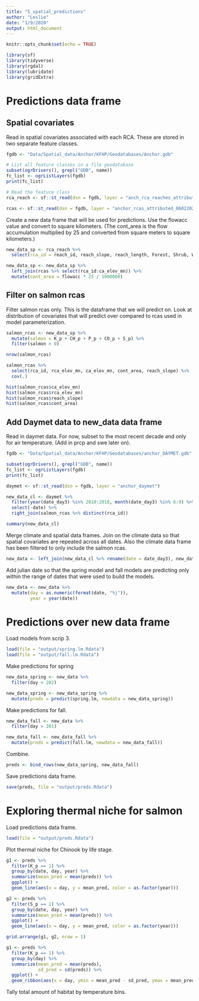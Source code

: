 ```yaml
---
title: "5_spatial_predictions"
author: "Leslie"
date: "1/9/2020"
output: html_document
---
```


```r
knitr::opts_chunk$set(echo = TRUE)

library(sf)
library(tidyverse)
library(rgdal)
library(lubridate)
library(gridExtra)
```

# Predictions data frame

## Spatial covariates

Read in spatial covariates associated with each RCA. These are stored in two separate feature classes.


```r

fgdb <- "Data/Spatial_data/Anchor/KFHP/Geodatabases/Anchor.gdb"

# List all feature classes in a file geodatabase
subset(ogrDrivers(), grepl("GDB", name))
fc_list <- ogrListLayers(fgdb)
print(fc_list)

# Read the feature class
rca_reach <- sf::st_read(dsn = fgdb, layer = "anch_rca_reaches_attributed_06022020") %>% as.data.frame

rcas <- sf::st_read(dsn = fgdb, layer = "anchor_rcas_attributed_06022020") %>% as.data.frame

```

Create a new data frame that will be used for predictions. Use the flowacc value and convert to square kilometers. (The cont_area is the flow accumulation multiplied by 25 and converted from square meters to square kilometers.)

```r

new_data_sp <- rca_reach %>% 
  select(rca_id = reach_id, reach_slope, reach_length, Forest, Shrub, Wetland, Riparian) 

new_data_sp <- new_data_sp %>% 
  left_join(rcas %>% select(rca_id:ca_elev_mn)) %>% 
  mutate(cont_area = flowacc * 25 / 1000000)

```

## Filter on salmon rcas

Filter salmon rcas only. This is the dataframe that we will predict on. Look at distribution of covariates that will predict over compared to rcas used in model parameterization.

```r

salmon_rcas <- new_data_sp %>% 
  mutate(salmon = K_p + CH_p + P_p + CO_p + S_p) %>% 
  filter(salmon > 0) 

nrow(salmon_rcas)

salmon_rcas %>% 
  select(rca_id, rca_elev_mn, ca_elev_mn, cont_area, reach_slope) %>% 
  cov(.)

hist(salmon_rcas$ca_elev_mn)
hist(salmon_rcas$rca_elev_mn)
hist(salmon_rcas$reach_slope)
hist(salmon_rcas$cont_area)
```

## Add Daymet data to new_data data frame

Read in daymet data. For now, subset to the most recent decade and only for air temperature. (Add in prcp and swe later on).

```r

fgdb <- "Data/Spatial_data/Anchor/KFHP/Geodatabases/anchor_DAYMET.gdb"

subset(ogrDrivers(), grepl("GDB", name))
fc_list <- ogrListLayers(fgdb)
print(fc_list)

daymet <- sf::st_read(dsn = fgdb, layer = "anchor_daymet")

new_data_cl <- daymet %>%
  filter(year(date_day3) %in% 2010:2018, month(date_day3) %in% 6:9) %>% 
  select(-date) %>% 
  right_join(salmon_rcas %>% distinct(rca_id))

summary(new_data_cl)

```

Merge climate and spatial data frames. Join on the climate data so that spatial covariates are repeated across all dates. Also the climate data frame has been filtered to only include the salmon rcas.

```r

new_data <- left_join(new_data_cl %>% rename(date = date_day3), new_data_sp)

```
Add julian date so that the spring model and fall models are predicting only within the range of dates that were used to build the models.

```r
new_data <- new_data %>% 
  mutate(day = as.numeric(format(date, "%j")),
         year = year(date))
```



# Predictions over new data frame

Load models from scrip 3.

```r
load(file = "output/spring.lm.Rdata")
load(file = "output/fall.lm.Rdata")
```

Make predictions for spring

```r

new_data_spring <- new_data %>% 
  filter(day < 202)

new_data_spring <- new_data_spring %>% 
  mutate(preds = predict(spring.lm, newdata = new_data_spring))

```

Make predictions for fall.

```r

new_data_fall <- new_data %>% 
  filter(day > 201)

new_data_fall <- new_data_fall %>% 
  mutate(preds = predict(fall.lm, newdata = new_data_fall))

```


Combine.

```r
preds <- bind_rows(new_data_spring, new_data_fall)
```

Save predictions data frame.

```r
save(preds, file = "output/preds.Rdata")
```



# Exploring thermal niche for salmon

Load predictions data frame.

```r
load(file = "output/preds.Rdata")
```


Plot thermal niche for Chinook by life stage.

```r

g1 <- preds %>% 
  filter(K_p == 1) %>% 
  group_by(date, day, year) %>% 
  summarize(mean_pred = mean(preds)) %>% 
  ggplot() +
  geom_line(aes(x = day, y = mean_pred, color = as.factor(year))) 

g2 <- preds %>% 
  filter(S_p == 1) %>% 
  group_by(date, day, year) %>% 
  summarize(mean_pred = mean(preds)) %>% 
  ggplot() +
  geom_line(aes(x = day, y = mean_pred, color = as.factor(year))) 

grid.arrange(g1, g2, nrow = 1)

```


```r

g1 <- preds %>% 
  filter(K_p == 1) %>% 
  group_by(day) %>% 
  summarize(mean_pred = mean(preds),
            sd_pred = sd(preds)) %>% 
  ggplot() +
  geom_ribbon(aes(x = day, ymin = mean_pred - sd_pred, ymax = mean_pred + sd_pred)) 

```

Tally total amount of habitat by temperature bins.

```r


```




